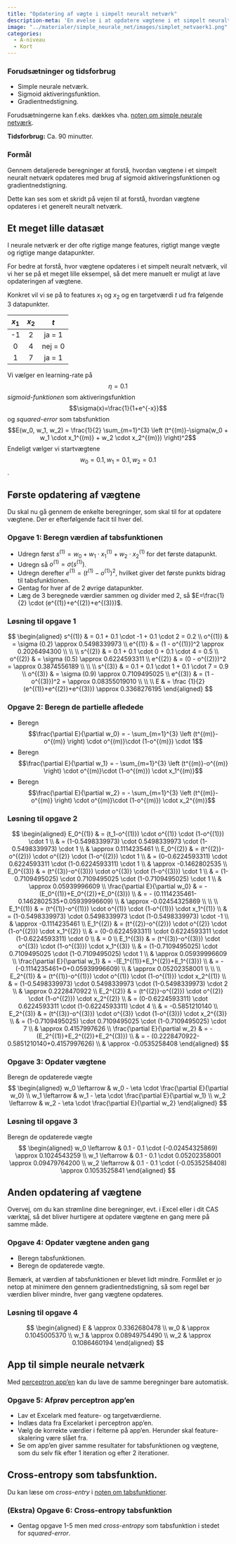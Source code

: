 ```yaml
---
title: "Opdatering af vægte i simpelt neuralt netværk"
description-meta: 'En øvelse i at opdatere vægtene i et simpelt neuralt nætværk.'
image: "../materialer/simple_neurale_net/images/simplet_netvaerk1.png"
categories:
  - A-niveau
  - Kort
---
```


::: {.callout-caution collapse="true" appearance="minimal"}
### Forudsætninger og tidsforbrug

+ Simple neurale netværk.
+ Sigmoid aktiveringsfunktion.
+ Gradientnedstigning.

Forudsætningerne kan f.eks. dækkes vha. [noten om simple neurale netværk](../materialer/perceptron/perceptron.qmd){target="_blank"}.

**Tidsforbrug:** Ca. 90 minutter.

:::

::: {.purpose}

### Formål

Gennem detaljerede beregninger at forstå, hvordan vægtene i et simpelt neuralt netværk opdateres med brug af sigmoid aktiveringsfunktionen og gradientnedstigning.

Dette kan ses som et skridt på vejen til at forstå, hvordan vægtene opdateres i et generelt neuralt netværk.

:::

## Et meget lille datasæt

I neurale netværk er der ofte rigtige mange features, rigtigt mange vægte og rigtige mange datapunkter. 

For bedre at forstå, hvor vægtene opdateres i et simpelt neuralt netværk, vil vi her se på et meget lille eksempel, så det mere manuelt er muligt at lave opdateringen af vægtene.

Konkret vil vi se på to features $x_1$ og $x_2$ og en targetværdi $t$ ud fra følgende 3 datapunkter.

|$x_1$ | $x_2$ | $t$ |
|:---:|:---:|:---:|
| -1 | 2 | ja = 1 |
| 0 | 4 | nej = 0 |
| 1 | 7 | ja = 1 |

Vi vælger en learning-rate på $$\eta = 0.1$$ 
*sigmoid-funktionen* som aktiveringsfunktion $$\sigma(x)=\frac{1}{1+e^{-x}}$$ 
og *squared-error* som tabsfunktion $$E(w_0, w_1, w_2) = \frac{1}{2} \sum_{m=1}^{3} \left (t^{(m)}-\sigma(w_0 + w_1 \cdot x_1^{(m)} + w_2 \cdot x_2^{(m)}) \right)^2$$ 
Endeligt vælger vi startvægtene $$w_0=0.1, w_1=0.1, w_2=0.1$$.

## Første opdatering af vægtene

Du skal nu gå gennem de enkelte beregninger, som skal til for at opdatere vægtene. Der er efterfølgende facit til hver del.

::: {.callout-note collapse="false" appearance="minimal"}
### Opgave 1: Beregn værdien af tabsfunktionen
* Udregn først $s^{(1)} = w_0 + w_1 \cdot x_1^{(1)} + w_2 \cdot x_2^{(1)}$ for det første datapunkt.
* Udregn så $o^{(1)} = \sigma (s^{(1)})$.
* Udregn derefter $e^{(1)} = (t^{(1)} - o^{(1)})^2$, hvilket giver det første punkts bidrag til tabsfunktionen.
* Gentag for hver af de 2 øvrige datapunkter.
* Læg de 3 beregnede værdier sammen og divider med 2, så $E=\frac{1}{2} \cdot (e^{(1)}+e^{(2)}+e^{(3)})$.

:::

::: {.callout-note collapse="true" appearance="minimal"}
### Løsning til opgave 1
$$
\begin{aligned}
s^{(1)}  & = 0.1 + 0.1 \cdot -1 + 0.1 \cdot 2   = 0.2 \\
o^{(1)} & = \sigma (0.2)  \approx 0.5498339973 \\
e^{(1)} & = (1 - o^{(1)})^2  \approx 0.2026494300 \\
\\
\\
s^{(2)} & = 0.1 + 0.1 \cdot 0 + 0.1 \cdot 4 = 0.5 \\
o^{(2)} & = \sigma (0.5) \approx 0.6224593311 \\
e^{(2)} & = (0 - o^{(2)})^2 = \approx 0.3874556189 \\
\\
\\
s^{(3)} & = 0.1 + 0.1 \cdot 1 + 0.1 \cdot 7 = 0.9 \\
o^{(3)} & = \sigma (0.9) \approx 0.7109495025 \\
e^{(3)} & = (1 - o^{(3)})^2 = \approx 0.08355019010 \\
\\
\\
E & = \frac {1}{2}(e^{(1)}+e^{(2)}+e^{(3)}) \approx 0.3368276195
\end{aligned}
$$
:::

::: {.callout-note collapse="false" appearance="minimal"}
### Opgave 2: Beregn de partielle afledede

* Beregn $$\frac{\partial E}{\partial w_0} = - \sum_{m=1}^{3} \left (t^{(m)}-o^{(m)} \right) \cdot o^{(m)}\cdot (1-o^{(m)}) \cdot 1$$
* Beregn $$\frac{\partial E}{\partial w_1} = - \sum_{m=1}^{3} \left (t^{(m)}-o^{(m)} \right) \cdot o^{(m)}\cdot (1-o^{(m)}) \cdot x_1^{(m)}$$
* Beregn $$\frac{\partial E}{\partial w_2} = - \sum_{m=1}^{3} \left (t^{(m)}-o^{(m)} \right) \cdot o^{(m)}\cdot (1-o^{(m)}) \cdot x_2^{(m)}$$

:::

::: {.callout-note collapse="true" appearance="minimal"}
### Løsning til opgave 2
$$
\begin{aligned}
E_0^{(1)} & = (t_1-o^{(1)}) \cdot o^{(1)} \cdot (1-o^{(1)}) \cdot 1 \\ 
       & = (1-0.5498339973) \cdot 0.5498339973 \cdot (1-0.5498339973) \cdot 1 \\
       & \approx 0.1114235461 \\
E_0^{(2)} & = (t^{(2)}-o^{(2)}) \cdot o^{(2)} \cdot (1-o^{(2)}) \cdot 1 \\
       & = (0-0.6224593311) \cdot 0.6224593311 \cdot (1-0.6224593311) \cdot 1 \\
       & \approx -0.1462802535 \\
E_0^{(3)} & = (t^{(3)}-o^{(3)}) \cdot o^{(3)} \cdot (1-o^{(3)}) \cdot 1 \\
      & = (1-0.7109495025) \cdot 0.7109495025 \cdot (1-0.7109495025) \cdot 1 \\
      & \approx 0.05939996609 \\
\frac{\partial E}{\partial w_0} & = -(E_0^{(1)}+E_0^{(2)}+E_0^{(3)}) \\
      & = - (0.1114235461-0.1462802535+0.05939996609) \\
      & \approx -0.02454325869 \\
\\
\\
E_1^{(1)} & = (t^{(1)}-o^{(1)}) \cdot o^{(1)} \cdot (1-o^{(1)}) \cdot x_1^{(1)} \\ 
       & = (1-0.5498339973) \cdot 0.5498339973 \cdot (1-0.5498339973) \cdot -1 \\
       & \approx -0.1114235461 \\
E_1^{(2)} & = (t^{(2)}-o^{(2)}) \cdot o^{(2)} \cdot (1-o^{(2)}) \cdot x_1^{(2)} \\
       & = (0-0.6224593311) \cdot 0.6224593311 \cdot (1-0.6224593311) \cdot 0 \\
       & = 0 \\
E_1^{(3)} & = (t^{(3)}-o^{(3)}) \cdot o^{(3)} \cdot (1-o^{(3)}) \cdot x_1^{(3)} \\
      & = (1-0.7109495025) \cdot 0.7109495025 \cdot (1-0.7109495025) \cdot 1 \\
      & \approx 0.05939996609 \\
\frac{\partial E}{\partial w_1} & = -(E_1^{(1)}+E_1^{(2)}+E_1^{(3)}) \\
      & = - (-0.1114235461+0+0.05939996609) \\
      & \approx 0.05202358001 \\    
\\
\\
E_2^{(1)} & = (t^{(1)}-o^{(1)}) \cdot o^{(1)} \cdot (1-o^{(1)}) \cdot x_2^{(1)} \\ 
       & = (1-0.5498339973) \cdot 0.5498339973 \cdot (1-0.5498339973) \cdot 2 \\
       & \approx 0.2228470922 \\
E_2^{(2)} & = (t^{(2)}-o^{(2)}) \cdot o^{(2)} \cdot (1-o^{(2)}) \cdot x_2^{(2)} \\
       & = (0-0.6224593311) \cdot 0.6224593311 \cdot (1-0.6224593311) \cdot 4 \\
       & = -0.5851210140 \\
E_2^{(3)} & = (t^{(3)}-o^{(3)}) \cdot o^{(3)} \cdot (1-o^{(3)}) \cdot x_2^{(3)} \\
      & = (1-0.7109495025) \cdot 0.7109495025 \cdot (1-0.7109495025) \cdot 7 \\
      & \approx 0.4157997626 \\
\frac{\partial E}{\partial w_2} & = -(E_2^{(1)}+E_2^{(2)}+E_2^{(3)}) \\
      & = - (0.2228470922-0.5851210140+0.4157997626) \\
      & \approx -0.0535258408
\end{aligned}
$$

:::

::: {.callout-note collapse="false" appearance="minimal"}
### Opgave 3: Opdater vægtene

Beregn de opdaterede vægte
$$
\begin{aligned}
w_0 \leftarrow & w_0 - \eta \cdot \frac{\partial E}{\partial w_0}   \\
w_1 \leftarrow & w_1 - \eta \cdot \frac{\partial E}{\partial w_1}  \\
w_2 \leftarrow & w_2 - \eta \cdot \frac{\partial E}{\partial w_2} 
\end{aligned}
$$

:::

::: {.callout-note collapse="true" appearance="minimal"}
### Løsning til opgave 3

Beregn de opdaterede vægte
$$
\begin{aligned}
w_0 \leftarrow & 0.1 - 0.1 \cdot (-0.02454325869) \approx 0.1024543259   \\
w_1 \leftarrow & 0.1 - 0.1 \cdot 0.05202358001 \approx 0.09479764200  \\
w_2 \leftarrow & 0.1 - 0.1 \cdot (-0.0535258408) \approx 0.1053525841 
\end{aligned}
$$
:::

## Anden opdatering af vægtene
Overvej, om du kan strømline dine beregninger, evt. i Excel eller i dit CAS værktøj, så det bliver hurtigere at opdatere vægtene en gang mere på samme måde.

::: {.callout-note collapse="false" appearance="minimal"}
### Opgave 4: Opdater vægtene anden gang

* Beregn tabsfunktionen.
* Beregn de opdaterede vægte.

:::

Bemærk, at værdien af tabsfunktionen er blevet lidt mindre. Formålet er jo netop at minimere den gennem gradientnedstigning, så som regel bør værdien bliver mindre, hver gang vægtene opdateres.

::: {.callout-note collapse="true" appearance="minimal"}
### Løsning til opgave 4
$$
\begin{aligned}
E & \approx 0.3362680478 \\
w_0 & \approx 0.1045005370 \\
w_1 & \approx 0.08949754490 \\
w_2 & \approx 0.1086460194
\end{aligned}
$$

:::

## App til simple neurale netværk
Med [perceptron app'en](../apps/perceptron_app.qmd){target="_blank"} kan du lave de samme beregninger bare automatisk.

::: {.callout-note collapse="false" appearance="minimal"}
### Opgave 5: Afprøv perceptron app'en

* Lav et Excelark med feature- og targetværdierne.
* Indlæs data fra Excelarket i perceptron app'en.
* Vælg de korrekte værdier i felterne på app'en. Herunder skal feature-skalering være slået fra.
* Se om app'en giver samme resultater for tabsfunktionen og vægtene, som du selv fik efter 1 iteration og efter 2 iterationer.

:::

## Cross-entropy som tabsfunktion.
Du kan læse om *cross-entry* i [noten om tabsfunktioner](../materialer/tabsfunktioner/tabsfunktioner.qmd#cross-entropy){target="_blank"}.

::: {.callout-note collapse="false" appearance="minimal"}
### (Ekstra) Opgave 6: Cross-entropy tabsfunktion 
* Gentag opgave 1-5 men med *cross-entropy* som tabsfunktion i stedet for *squared-error*.

:::
